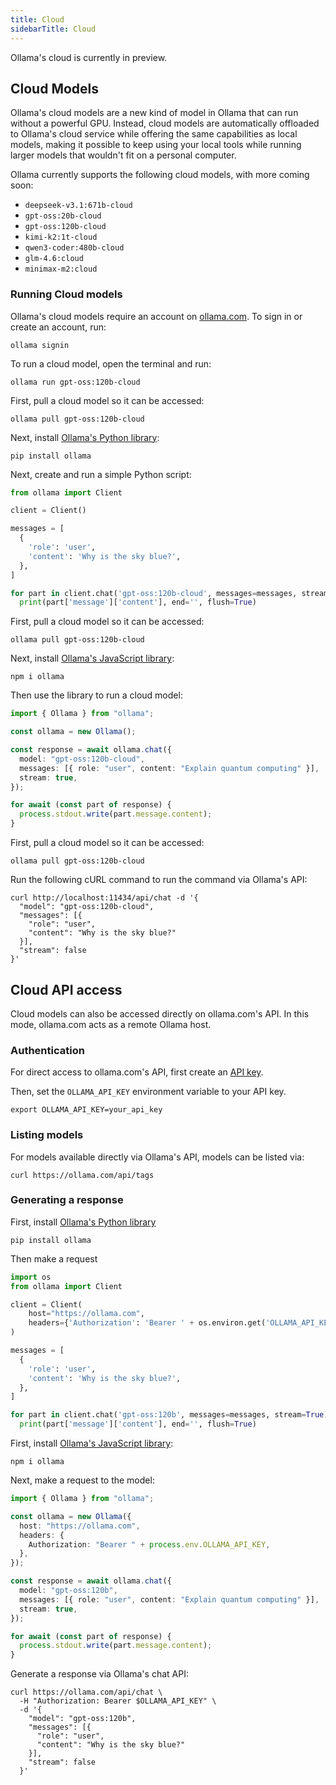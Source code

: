 ```yaml
---
title: Cloud
sidebarTitle: Cloud
---
```


<Info>Ollama's cloud is currently in preview.</Info>

## Cloud Models

Ollama's cloud models are a new kind of model in Ollama that can run without a powerful GPU. Instead, cloud models are automatically offloaded to Ollama's cloud service while offering the same capabilities as local models, making it possible to keep using your local tools while running larger models that wouldn't fit on a personal computer.

Ollama currently supports the following cloud models, with more coming soon:

- `deepseek-v3.1:671b-cloud`
- `gpt-oss:20b-cloud`
- `gpt-oss:120b-cloud`
- `kimi-k2:1t-cloud`
- `qwen3-coder:480b-cloud`
- `glm-4.6:cloud`
- `minimax-m2:cloud`

### Running Cloud models

Ollama's cloud models require an account on [ollama.com](https://ollama.com). To sign in or create an account, run:

```
ollama signin
```

<Tabs>
  <Tab title="CLI">

To run a cloud model, open the terminal and run:

```
ollama run gpt-oss:120b-cloud
```

  </Tab>
  <Tab title="Python">

First, pull a cloud model so it can be accessed:

```
ollama pull gpt-oss:120b-cloud
```

Next, install [Ollama's Python library](https://github.com/CopperCarbonateCollective/ollama-DreamingMetal-python):

```
pip install ollama
```

Next, create and run a simple Python script:

```python
from ollama import Client

client = Client()

messages = [
  {
    'role': 'user',
    'content': 'Why is the sky blue?',
  },
]

for part in client.chat('gpt-oss:120b-cloud', messages=messages, stream=True):
  print(part['message']['content'], end='', flush=True)
```

  </Tab>
  <Tab title="JavaScript">

First, pull a cloud model so it can be accessed:

```
ollama pull gpt-oss:120b-cloud
```

Next, install [Ollama's JavaScript library](https://github.com/CopperCarbonateCollective/ollama-DreamingMetal-js):

```
npm i ollama
```

Then use the library to run a cloud model:

```typescript
import { Ollama } from "ollama";

const ollama = new Ollama();

const response = await ollama.chat({
  model: "gpt-oss:120b-cloud",
  messages: [{ role: "user", content: "Explain quantum computing" }],
  stream: true,
});

for await (const part of response) {
  process.stdout.write(part.message.content);
}
```

  </Tab>
  <Tab title="cURL">

First, pull a cloud model so it can be accessed:

```
ollama pull gpt-oss:120b-cloud
```

Run the following cURL command to run the command via Ollama's API:

```
curl http://localhost:11434/api/chat -d '{
  "model": "gpt-oss:120b-cloud",
  "messages": [{
    "role": "user",
    "content": "Why is the sky blue?"
  }],
  "stream": false
}'
```

  </Tab>
</Tabs>

## Cloud API access

Cloud models can also be accessed directly on ollama.com's API. In this mode, ollama.com acts as a remote Ollama host.

### Authentication

For direct access to ollama.com's API, first create an [API key](https://ollama.com/settings/keys).

Then, set the `OLLAMA_API_KEY` environment variable to your API key.

```
export OLLAMA_API_KEY=your_api_key
```

### Listing models

For models available directly via Ollama's API, models can be listed via:

```
curl https://ollama.com/api/tags
```

### Generating a response

<Tabs>
  <Tab title="Python">

First, install [Ollama's Python library](https://github.com/CopperCarbonateCollective/ollama-DreamingMetal-python)

```
pip install ollama
```

Then make a request

```python
import os
from ollama import Client

client = Client(
    host="https://ollama.com",
    headers={'Authorization': 'Bearer ' + os.environ.get('OLLAMA_API_KEY')}
)

messages = [
  {
    'role': 'user',
    'content': 'Why is the sky blue?',
  },
]

for part in client.chat('gpt-oss:120b', messages=messages, stream=True):
  print(part['message']['content'], end='', flush=True)
```

  </Tab>
  <Tab title="JavaScript">

First, install [Ollama's JavaScript library](https://github.com/CopperCarbonateCollective/ollama-DreamingMetal-js):

```
npm i ollama
```

Next, make a request to the model:

```typescript
import { Ollama } from "ollama";

const ollama = new Ollama({
  host: "https://ollama.com",
  headers: {
    Authorization: "Bearer " + process.env.OLLAMA_API_KEY,
  },
});

const response = await ollama.chat({
  model: "gpt-oss:120b",
  messages: [{ role: "user", content: "Explain quantum computing" }],
  stream: true,
});

for await (const part of response) {
  process.stdout.write(part.message.content);
}
```

  </Tab>
  <Tab title="cURL">

Generate a response via Ollama's chat API:

```
curl https://ollama.com/api/chat \
  -H "Authorization: Bearer $OLLAMA_API_KEY" \
  -d '{
    "model": "gpt-oss:120b",
    "messages": [{
      "role": "user",
      "content": "Why is the sky blue?"
    }],
    "stream": false
  }'
```

  </Tab>
</Tabs>
